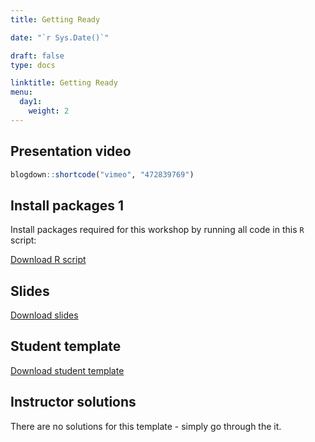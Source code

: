 ---
title: Getting Ready

date: "`r Sys.Date()`"

draft: false
type: docs

linktitle: Getting Ready
menu:
  day1:
    weight: 2
---

## Presentation video

```{r, echo=F}
blogdown::shortcode("vimeo", "472839769")
```


## Install packages 1

Install packages required for this workshop by running all code in this `R` script:

[Download R script](../../Course_Modularization/Intro to R/Worksheets/Student Templates/01_getting_ready.Rmd)

## Slides

[Download slides](../../../Course_Modularization/Intro to R/Worksheets/Student Templates/01_getting_ready.Rmd)

## Student template

[Download student template](../../../Course_Modularization/Intro to R/Worksheets/Student Templates/01_getting_ready.Rmd)

## Instructor solutions

There are no solutions for this template - simply go through the it.

